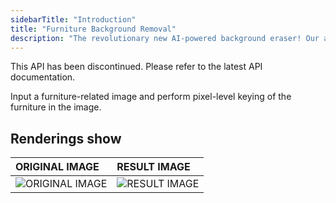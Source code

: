 ```yaml
---
sidebarTitle: "Introduction"
title: "Furniture Background Removal"
description: "The revolutionary new AI-powered background eraser! Our advanced artificial intelligence algorithms automatically identify the outline of your subject in the visual centre of the image and erase the background, creating a segmented foreground subject image that is perfect for people, animals, products, vehicles, furniture, clothing and other keying scenes. With Background Remover, you can create high-quality images with ease – no more tedious and time-consuming manual background removal. Try Background Remover today and unlock the power of AI-powered background erasing!"
---
```


<Danger>
This API has been discontinued. Please refer to the latest API documentation.
</Danger>

Input a furniture-related image and perform pixel-level keying of the furniture in the image.

## Renderings show

| ORIGINAL IMAGE                     | RESULT IMAGE                           |
|:-----------------------------------|:---------------------------------------|
| ![ORIGINAL IMAGE][OriginalImage-1] | ![RESULT IMAGE][ResultImage-default-1] |

[OriginalImage-1]: https://ai-resource.ailabtools.com/rapidapi/cutout/FurnitureBackgroundRemoval/OriginalImage-1.webp

[ResultImage-default-1]: https://ai-resource.ailabtools.com/rapidapi/cutout/FurnitureBackgroundRemoval/ResultImage-default-1.webp